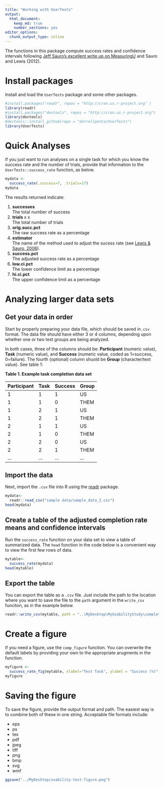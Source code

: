 ```yaml
---
title: "Working with UserTests"
output:
  html_document:
    keep_md: true
    number_sections: yes
editor_options:
  chunk_output_type: inline
---
```


The functions in this package compute success rates and confidence intervals following [Jeff Sauro's excellent write up on MeasuringU](https://measuringu.com/wald/) and Sauro and Lewis (2012).

# Install packages
Install and load the ``UserTests`` package and some other packages.

```r
#install.packages("readr", repos = "http://cran.us.r-project.org" )
library(readr)
#install.packages("devtools", repos = "http://cran.us.r-project.org")
library(devtools)
#devtools::install_github(repo = "darrellpenta/UserTests")
library(UserTests)
```

# Quick Analyses

If you just want to run analyses on a single task for which you know the success rate and the number of trials, provide that information to the ``UserTests::success_rate`` function, as below. 


```r
mydata <-
  success_rate(.success=7, .trials=17)
mydata
```

The results returned indicate:

1. **successes**  
The total number of success
1. **trials**  x  x   
The total number of trials
1. **orig.succ.pct**  
The raw success rate as a percentage
1. **estimator**  
The name of the method used to adjust the sucess rate (see [Lewis & Sauro, 2006](http://uxpajournal.org/wp-content/uploads/pdf/JUS_Lewis_May2006.pdf])).
1. **success.pct**  
The adjusted success rate as a percentage
1. **low.ci.pct**  
The lower confidence limit as a percentage
1. **hi.ci.pct**  
The upper confidence limit as a percentage

# Analyzing larger data sets

## Get your data in order
 
Start by properly preparing your data file, which should be saved in``.csv`` format. The data file should have either 3 or 4 columns, depending upon whether one or two test groups are being analyzed. 

In both cases, three of the columns should be: **Participant** (numeric value), **Task** (numeric value), and **Success** (numeric value, coded as 1=success, 0=failure). The fourth (optional) column shuold be **Group** (character/text value). See table 1:

**Table 1. Example task completion data set**

Participant | Task | Success | Group   
----------- | ---- | ------- | ----- 
 1          | 1    |  1      | US    
 1          | 1    |  0      | THEM      
 1          | 2    |  1      | US    
 1          | 2    |  1      | THEM     
 2          | 1    |  1      | US    
 2          | 1    |  0      | THEM      
 2          | 2    |  0      | US    
 2          | 2    |  1      | THEM
 ...        | ...  | ...     | ...


## Import the data
Next, import the ``.csv`` file into R using the [readr](https://cran.r-project.org/web/packages/readr/README.html) package.

```r
mydata<-
  readr::read_csv("sample data/sample_data_2.csv")
head(mydata)
```


## Create a table of the adjusted completion rate means and confidence intervals
Run the ``success_rate`` function on your data set to view a table of summarized data. The ``head`` function in the code below is a convenient way to view the first few rows of data.
```r
mytable<-
  success_rate(mydata)
head(mytable)

```

## Export the table

You can export the table as a ``.csv`` file. Just include the path to the location where you want to save the file to the ``path`` argument in the ``write_csv`` funciton, as in the example below. 
```r
readr::write_csv(mytable, path = "..\MyDesktop\MyUsabilityStudy\completion-rates.csv")
```

# Create a figure
If you need a figure, use the ``comp_figure`` function. You can overwrite the default labels by providing your own to the appropriate arugments in the function.

```r
myfigure <-
  success_rate_fig(mytable, xlabel="Test Task", ylabel = "Success (%)", legend_lab="Groups")
myfigure
```

# Saving the figure

To save the figure, provide the output format and path. The easiest way is to combine both of these in one string.  Acceptable file formats include:

* eps
* ps
* tex
* pdf
* jpeg
* tiff
* png
* bmp
* svg
* wmf

```r
ggsave("../MyDesktop/usability-test-figure.png")
```

